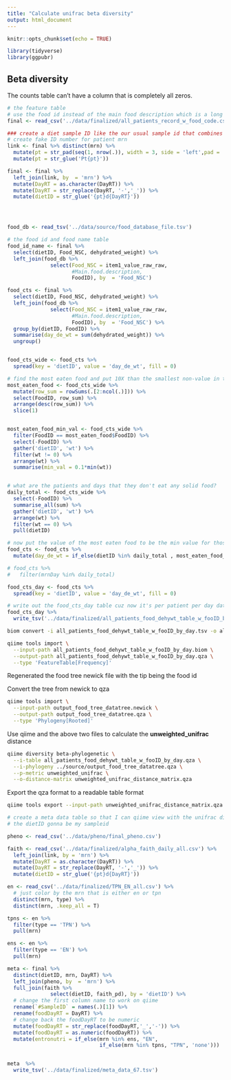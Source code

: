 ```yaml
---
title: "Calculate unifrac beta diversity"
output: html_document
---
```


```r
knitr::opts_chunk$set(echo = TRUE)
```


```r
library(tidyverse)
library(ggpubr)
```

## Beta diversity

The counts table can't have a column that is completely all zeros. 


```r
# the feature table
# use the food id instead of the main food description which is a long string
final <- read_csv('../data/finalized/all_patients_record_w_food_code.csv')

### create a diet sample ID like the our usual sample id that combines the info of the mrn and the day
# create fake ID number for patient mrn
link <- final %>% distinct(mrn) %>% 
  mutate(pt = str_pad(seq(1, nrow(.)), width = 3, side = 'left',pad = '0')) %>% 
  mutate(pt = str_glue('Pt{pt}'))

final <- final %>% 
  left_join(link, by  = 'mrn') %>% 
  mutate(DayRT = as.character(DayRT)) %>% 
  mutate(DayRT = str_replace(DayRT, '-','_')) %>% 
  mutate(dietID = str_glue('{pt}d{DayRT}')) 




food_db <- read_tsv('../data/source/food_database_file.tsv')

# the food id and food name table
food_id_name <- final %>% 
  select(dietID, Food_NSC, dehydrated_weight) %>% 
  left_join(food_db %>% 
              select(Food_NSC = item1_value_raw_raw,
                     #Main.food.description,
                     FoodID), by  = 'Food_NSC')

food_cts <- final %>% 
  select(dietID, Food_NSC, dehydrated_weight) %>% 
  left_join(food_db %>% 
              select(Food_NSC = item1_value_raw_raw,
                     #Main.food.description,
                     FoodID), by  = 'Food_NSC') %>% 
  group_by(dietID, FoodID) %>% 
  summarise(day_de_wt = sum(dehydrated_weight)) %>% 
  ungroup()  


food_cts_wide <- food_cts %>% 
  spread(key = 'dietID', value = 'day_de_wt', fill = 0)

# find the most eaten food and put 10X than the smallest non-value in those eaters that have no solid food on that day
most_eaten_food <- food_cts_wide %>% 
  mutate(row_sum = rowSums(.[2:ncol(.)])) %>% 
  select(FoodID, row_sum) %>% 
  arrange(desc(row_sum)) %>% 
  slice(1) 


most_eaten_food_min_val <- food_cts_wide %>% 
  filter(FoodID == most_eaten_food$FoodID) %>% 
  select(-FoodID) %>% 
  gather('dietID', 'wt') %>% 
  filter(wt != 0) %>% 
  arrange(wt) %>% 
  summarise(min_val = 0.1*min(wt))


# what are the patients and days that they don't eat any solid food?
daily_total <- food_cts_wide %>% 
  select(-FoodID) %>% 
  summarise_all(sum) %>% 
  gather('dietID', 'wt') %>% 
  arrange(wt) %>% 
  filter(wt == 0) %>% 
  pull(dietID)

# now put the value of the most eaten food to be the min value for those 5 mrnDay records
food_cts <- food_cts %>% 
  mutate(day_de_wt = if_else(dietID %in% daily_total , most_eaten_food_min_val$min_val, day_de_wt))

# food_cts %>% 
#   filter(mrnDay %in% daily_total)

food_cts_day <- food_cts %>% 
  spread(key = 'dietID', value = 'day_de_wt', fill = 0)

```


```r
# write out the food_cts_day table cuz now it's per patient per day data
food_cts_day %>% 
  write_tsv('../data/finalized/all_patients_food_dehywt_table_w_fooID_by_day.tsv')
```


```bash
biom convert -i all_patients_food_dehywt_table_w_fooID_by_day.tsv -o all_patients_food_dehywt_table_w_fooID_by_day.biom  --to-hdf5 --table-type="Table"
```

```bash
qiime tools import \
  --input-path all_patients_food_dehywt_table_w_fooID_by_day.biom \
  --output-path all_patients_food_dehywt_table_w_fooID_by_day.qza \
  --type 'FeatureTable[Frequency]'
```

Regenerated the food tree newick file with the tip being the food id

Convert the tree from newick to qza

```bash
qiime tools import \
  --input-path output_food_tree_datatree.newick \
  --output-path output_food_tree_datatree.qza \
  --type 'Phylogeny[Rooted]'
```


Use qiime and the above two files to calculate the **unweighted_unifrac** distance 

```bash
qiime diversity beta-phylogenetic \
  --i-table all_patients_food_dehywt_table_w_fooID_by_day.qza \
  --i-phylogeny ../source/output_food_tree_datatree.qza \
  --p-metric unweighted_unifrac \
  --o-distance-matrix unweighted_unifrac_distance_matrix.qza
```


Export the qza format to a readable table format

```bash
qiime tools export --input-path unweighted_unifrac_distance_matrix.qza --output-path beta_phylo
```



```r
# create a meta data table so that I can qiime view with the unifrac distance table
# the dietID gonna be my sampleid

pheno <- read_csv('../data/pheno/final_pheno.csv')

faith <- read_csv('../data/finalized/alpha_faith_daily_all.csv') %>% 
  left_join(link, by = 'mrn') %>% 
  mutate(DayRT = as.character(DayRT)) %>% 
  mutate(DayRT = str_replace(DayRT, '-','_')) %>% 
  mutate(dietID = str_glue('{pt}d{DayRT}')) 

en <- read_csv('../data/finalized/TPN_EN_all.csv') %>% 
  # just color by the mrn that is either en or tpn
  distinct(mrn, type) %>% 
  distinct(mrn, .keep_all = T)

tpns <- en %>% 
  filter(type == 'TPN') %>% 
  pull(mrn)

ens <- en %>% 
  filter(type == 'EN') %>% 
  pull(mrn)

meta <- final %>% 
  distinct(dietID, mrn, DayRT) %>% 
  left_join(pheno, by  = 'mrn') %>% 
  full_join(faith %>% 
              select(dietID, faith_pd), by = 'dietID') %>% 
  # change the first column name to work on qiime
  rename(`#SampleID` = names(.)[1]) %>% 
  rename(foodDayRT = DayRT) %>% 
  # change back the foodDayRT to be numeric
  mutate(foodDayRT = str_replace(foodDayRT,'_','-')) %>% 
  mutate(foodDayRT = as.numeric(foodDayRT)) %>% 
  mutate(entronutri = if_else(mrn %in% ens, "EN", 
                              if_else(mrn %in% tpns, "TPN", 'none')))


meta  %>% 
  write_tsv('../data/finalized/meta_data_67.tsv')
  
```



